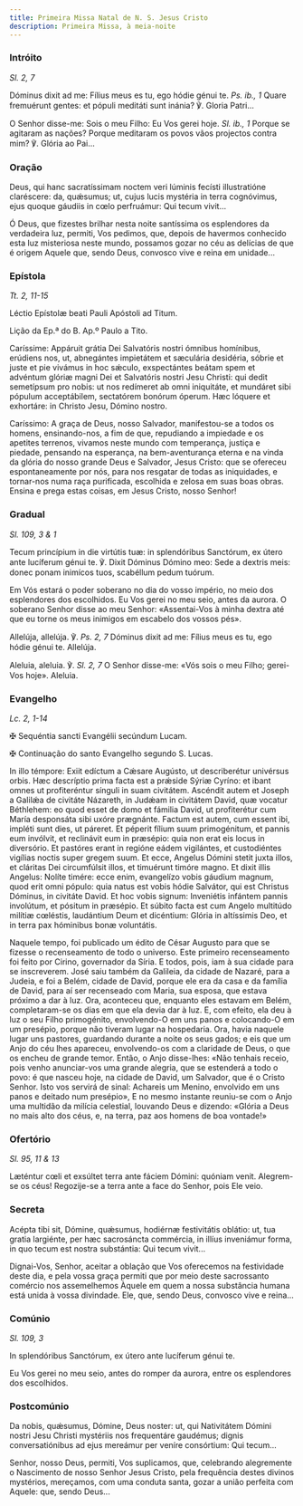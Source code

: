 ```yaml
---
title: Primeira Missa Natal de N. S. Jesus Cristo
description: Primeira Missa, à meia-noite
---
```


### Intróito

<em>Sl. 2, 7</em>

<div class="side-by-side not-content">

Dóminus dixit ad me: Fílius meus es tu, ego hódie génui te. <em>Ps. ib., 1</em> Quare fremuérunt gentes: et pópuli meditáti sunt inánia? ℣. Gloria Patri...

O Senhor disse-me: Sois o meu Filho: Eu Vos gerei hoje. <em>Sl. ib., 1</em> Porque se agitaram as nações? Porque meditaram os povos vãos projectos contra mim? ℣. Glória ao Pai...

</div>

### Oração

<div class="side-by-side not-content">

Deus, qui hanc sacratíssimam noctem veri lúminis fecísti illustratióne claréscere: da, quǽsumus; ut, cujus lucis mystéria in terra cognóvimus, ejus quoque gáudiis in cœlo perfruámur: Qui tecum vivit...

Ó Deus, que fizestes brilhar nesta noite santíssima os esplendores da verdadeira luz, permiti, Vos pedimos, que, depois de havermos conhecido esta luz misteriosa neste mundo, possamos gozar no céu as delícias de que é origem Aquele que, sendo Deus, convosco vive e reina em unidade...

</div>

### Epístola

<em>Tt. 2, 11-15</em>

<div class="side-by-side not-content">

Léctio Epístolæ beati Pauli Apóstoli ad Titum.

Lição da Ep.ª do B. Ap.º Paulo a Tito.

Caríssime: Appáruit grátia Dei Salvatóris nostri ómnibus homínibus, erúdiens nos, ut, abnegántes impietátem et sæculária desidéria, sóbrie et juste et pie vivámus in hoc sǽculo, exspectántes beátam spem et advéntum glóriæ magni Dei et Salvatóris nostri Jesu Christi: qui dedit semetípsum pro nobis: ut nos redímeret ab omni iniquitáte, et mundáret sibi pópulum acceptábilem, sectatórem bonórum óperum. Hæc lóquere et exhortáre: in Christo Jesu, Dómino nostro.

Caríssimo: A graça de Deus, nosso Salvador, manifestou-se a todos os homens, ensinando-nos, a fim de que, repudiando a impiedade e os apetites terrenos, vivamos neste mundo com temperança, justiça e piedade, pensando na esperança, na bem-aventurança eterna e na vinda da glória do nosso grande Deus e Salvador, Jesus Cristo: que se ofereceu espontaneamente por nós, para nos resgatar de todas as iniquidades, e tornar-nos numa raça purificada, escolhida e zelosa em suas boas obras. Ensina e prega estas coisas, em Jesus Cristo, nosso Senhor!

</div>

### Gradual

<em>Sl. 109, 3 & 1</em>

<div class="side-by-side not-content">

Tecum princípium in die virtútis tuæ: in splendóribus Sanctórum, ex útero ante lucíferum génui te. ℣. Dixit Dóminus Dómino meo: Sede a dextris meis: donec ponam inimícos tuos, scabéllum pedum tuórum.

Em Vós estará o poder soberano no dia do vosso império, no meio dos esplendores dos escolhidos. Eu Vos gerei no meu seio, antes da aurora. O soberano Senhor disse ao meu Senhor: «Assentai-Vos à minha dextra até que eu torne os meus inimigos em escabelo dos vossos pés».

Allelúja, allelúja. ℣. <em>Ps. 2, 7</em> Dóminus dixit ad me: Fílius meus es tu, ego hódie génui te. Allelúja.

Aleluia, aleluia. ℣. <em>Sl. 2, 7</em> O Senhor disse-me: «Vós sois o meu Filho; gerei-Vos hoje». Aleluia.

</div>

### Evangelho

<em>Lc. 2, 1-14</em>

<div class="side-by-side not-content">

<span class="cross text-red-500">✠</span> Sequéntia sancti Evangélii secúndum Lucam.

<span class="cross text-red-500">✠</span> Continuação do santo Evangelho segundo S. Lucas.

In illo témpore: Exiit edíctum a Cǽsare Augústo, ut describerétur univérsus orbis. Hæc descríptio prima facta est a prǽside Sýriæ Cyríno: et ibant omnes ut profiteréntur sínguli in suam civitátem. Ascéndit autem et Joseph a Galilǽa de civitáte Názareth, in Judǽam in civitátem David, quæ vocatur Béthlehem: eo quod esset de domo et fámilia David, ut profiterétur cum María desponsáta sibi uxóre prægnánte. Factum est autem, cum essent ibi, impléti sunt dies, ut páreret. Et péperit fílium suum primogénitum, et pannis eum invólvit, et reclinávit eum in præsépio: quia non erat eis locus in diversório. Et pastóres erant in regióne eádem vigilántes, et custodiéntes vigílias noctis super gregem suum. Et ecce, Angelus Dómini stetit juxta illos, et cláritas Dei circumfúlsit illos, et timuérunt timóre magno. Et dixit illis Angelus: Nolíte timére: ecce enim, evangelízo vobis gáudium magnum, quod erit omni pópulo: quia natus est vobis hódie Salvátor, qui est Christus Dóminus, in civitáte David. Et hoc vobis signum: Inveniétis infántem pannis involútum, et pósitum in præsépio. Et súbito facta est cum Angelo multitúdo milítiæ cœléstis, laudántium Deum et dicéntium: Glória in altíssimis Deo, et in terra pax hóminibus bonæ voluntátis.

Naquele tempo, foi publicado um édito de César Augusto para que se fizesse o recenseamento de todo o universo. Este primeiro recenseamento foi feito por Cirino, governador da Síria. E todos, pois, iam à sua cidade para se inscreverem. José saiu também da Galileia, da cidade de Nazaré, para a Judeia, e foi a Belém, cidade de David, porque ele era da casa e da família de David, para aí ser recenseado com Maria, sua esposa, que estava próximo a dar à luz. Ora, aconteceu que, enquanto eles estavam em Belém, completaram-se os dias em que ela devia dar à luz. E, com efeito, ela deu à luz o seu Filho primogénito, envolvendo-O em uns panos e colocando-O em um presépio, porque não tiveram lugar na hospedaria. Ora, havia naquele lugar uns pastores, guardando durante a noite os seus gados; e eis que um Anjo do céu lhes apareceu, envolvendo-os com a claridade de Deus, o que os encheu de grande temor. Então, o Anjo disse-lhes: «Não tenhais receio, pois venho anunciar-vos uma grande alegria, que se estenderá a todo o povo: é que nasceu hoje, na cidade de David, um Salvador, que é o Cristo Senhor. Isto vos servirá de sinal: Achareis um Menino, envolvido em uns panos e deitado num presépio», E no mesmo instante reuniu-se com o Anjo uma multidão da milícia celestial, louvando Deus e dizendo: «Glória a Deus no mais alto dos céus, e, na terra, paz aos homens de boa vontade!»

</div>

### Ofertório

<em>Sl. 95, 11 & 13</em>

<div class="side-by-side not-content">

Læténtur cœli et exsúltet terra ante fáciem Dómini: quóniam venit. Alegrem-se os céus! Regozije-se a terra ante a face do Senhor, pois Ele veio.

</div>

### Secreta

<div class="side-by-side not-content">

Acépta tibi sit, Dómine, quǽsumus, hodiérnæ festivitátis oblátio: ut, tua gratia largiénte, per hæc sacrosáncta commércia, in illíus inveniámur forma, in quo tecum est nostra substántia: Qui tecum vivit...

Dignai-Vos, Senhor, aceitar a oblação que Vos oferecemos na festividade deste dia, e pela vossa graça permiti que por meio deste sacrossanto comércio nos assemelhemos Àquele em quem a nossa substância humana está unida à vossa divindade. Ele, que, sendo Deus, convosco vive e reina...

</div>

### Comúnio

<em>Sl. 109, 3</em>

<div class="side-by-side not-content">

In splendóribus Sanctórum, ex útero ante lucíferum génui te.

Eu Vos gerei no meu seio, antes do romper da aurora, entre os esplendores dos escolhidos.

</div>

### Postcomúnio

<div class="side-by-side not-content">

Da nobis, quǽsumus, Dómine, Deus noster: ut, qui Nativitátem Dómini nostri Jesu Christi mystériis nos frequentáre gaudémus; dignis conversatiónibus ad ejus mereámur per veníre consórtium: Qui tecum...

Senhor, nosso Deus, permiti, Vos suplicamos, que, celebrando alegremente o Nascimento de nosso Senhor Jesus Cristo, pela frequência destes divinos mystérios, mereçamos, com uma conduta santa, gozar a união perfeita com Aquele: que, sendo Deus...

</div>
